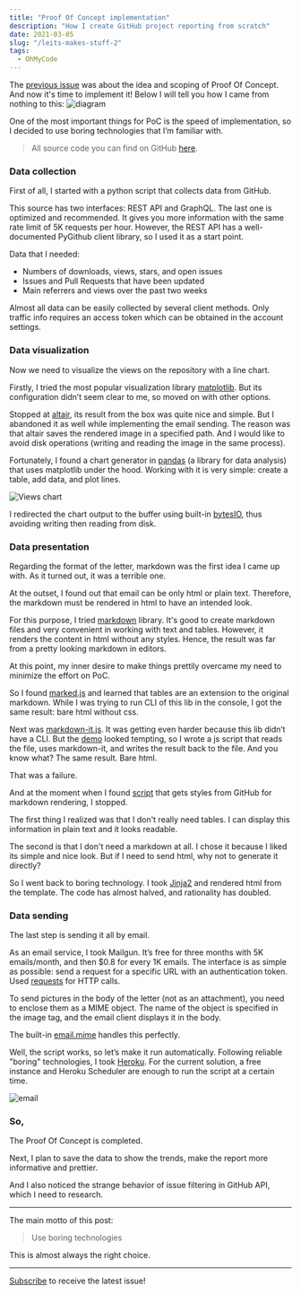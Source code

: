 ```yaml
---
title: "Proof Of Concept implementation"
description: "How I create GitHub project reporting from scratch"
date: 2021-03-05
slug: "/leits-makes-stuff-2"
tags:
  - OhMyCode
---
```


The [previous issue](../leits-makes-stuff-1) was about the idea and scoping of Proof Of Concept. And now it's time to implement it! Below I will tell you how I came from nothing to this:
![diagram](https://dev-to-uploads.s3.amazonaws.com/uploads/articles/s3fv9f1q0kur1budkyxr.png)

One of the most important things for PoС is the speed of implementation, so I decided to use boring technologies that I’m familiar with.

> All source code you can find on GitHub [here](https://github.com/leits/OhMyCode).

### Data collection

First of all, I started with a python script that collects data from GitHub.

This source has two interfaces: REST API and GraphQL. The last one is optimized and recommended. It gives you more information with the same rate limit of 5K requests per hour. However, the REST API has a well-documented PyGithub client library, so I used it as a start point.

Data that I needed:

- Numbers of downloads, views, stars, and open issues
- Issues and Pull Requests that have been updated
- Main referrers and views over the past two weeks

Almost all data can be easily collected by several client methods. Only traffic info requires an access token which can be obtained in the account settings.

### Data visualization

Now we need to visualize the views on the repository with a line chart.

Firstly, I tried the most popular visualization library [matplotlib](https://github.com/matplotlib/matplotlib). But its configuration didn’t seem clear to me, so moved on with other options.

Stopped at [altair](https://github.com/altair-viz/altair), its result from the box was quite nice and simple. But I abandoned it as well while implementing the email sending. The reason was that altair saves the rendered image in a specified path. And I would like to avoid disk operations (writing and reading the image in the same process).

Fortunately, I found a chart generator in [pandas](https://github.com/pandas-dev/pandas) (a library for data analysis) that uses matplotlib under the hood. Working with it is very simple: create a table, add data, and plot lines.

![Views chart](https://dev-to-uploads.s3.amazonaws.com/uploads/articles/kipic2lkqfbqm6y67hq2.png)

I redirected the chart output to the buffer using built-in [bytesIO](https://docs.python.org/3/library/io.html#io.BytesIO), thus avoiding writing then reading from disk.

### Data presentation

Regarding the format of the letter, markdown was the first idea I came up with. As it turned out, it was a terrible one.

At the outset, I found out that email can be only html or plain text. Therefore, the markdown must be rendered in html to have an intended look.

For this purpose, I tried [markdown](https://github.com/Python-Markdown/markdown) library. It's good to create markdown files and very convenient in working with text and tables. However, it renders the content in html without any styles. Hence, the result was far from a pretty looking markdown in editors.

At this point, my inner desire to make things prettily overcame my need to minimize the effort on PoC.

So I found [marked.js](https://github.com/markedjs/marked) and learned that tables are an extension to the original markdown. While I was trying to run CLI of this lib in the console, I got the same result: bare html without css.

Next was [markdown-it.js](https://github.com/markdown-it/markdown-it). It was getting even harder because this lib didn’t have a CLI. But the [demo](https://markdown-it.github.io) looked tempting, so I wrote a js script that reads the file, uses markdown-it, and writes the result back to the file. And you know what? The same result. Bare html.

That was a failure.

And at the moment when I found [script](https://github.com/sindresorhus/generate-github-markdown-css) that gets styles from GitHub for markdown rendering, I stopped.

The first thing I realized was that I don't really need tables. I can display this information in plain text and it looks readable.

The second is that I don't need a markdown at all. I chose it because I liked its simple and nice look. But if I need to send html, why not to generate it directly?

So I went back to boring technology. I took [Jinja2](https://github.com/pallets/jinja) and rendered html from the template. The code has almost halved, and rationality has doubled.

### Data sending

The last step is sending it all by email.

As an email service, I took Mailgun. It’s free for three months with 5K emails/month, and then $0.8 for every 1K emails. The interface is as simple as possible: send a request for a specific URL with an authentication token. Used [requests](https://github.com/psf/requests) for HTTP calls.

To send pictures in the body of the letter (not as an attachment), you need to enclose them as a MIME object. The name of the object is specified in the image tag, and the email client displays it in the body.

The built-in [email.mime](https://docs.python.org/3/library/email.mime.html) handles this perfectly.

Well, the script works, so let’s make it run automatically. Following reliable "boring" technologies, I took [Heroku](https://www.heroku.com). For the current solution, a free instance and Heroku Scheduler are enough to run the script at a certain time.

![email](https://dev-to-uploads.s3.amazonaws.com/uploads/articles/swzy7pc97cxr8io6tdqu.png)

### So,

The Proof Of Concept is completed.

Next, I plan to save the data to show the trends, make the report more informative and prettier.

And I also noticed the strange behavior of issue filtering in GitHub API, which I need to research.

---

The main motto of this post:

> Use boring technologies

This is almost always the right choice.

---

[Subscribe](https://leits.substack.com/welcome?r=h8qz8&utm_campaign=account&utm_medium=web&utm_source=leits.me) to receive the latest issue!
